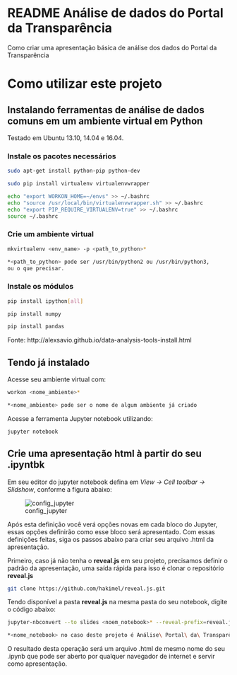 # README Análise de dados do Portal da Transparência

Como criar uma apresentação básica de análise dos dados do Portal da Transparência


# Como utilizar este projeto

## Instalando ferramentas de análise de dados comuns em um ambiente virtual em Python

Testado em Ubuntu 13.10, 14.04 e 16.04.

### Instale os pacotes necessários

```sh
sudo apt-get install python-pip python-dev

sudo pip install virtualenv virtualenvwrapper

echo "export WORKON_HOME=~/envs" >> ~/.bashrc
echo "source /usr/local/bin/virtualenvwrapper.sh" >> ~/.bashrc
echo "export PIP_REQUIRE_VIRTUALENV=true" >> ~/.bashrc
source ~/.bashrc
```

### Crie um ambiente virtual

```sh
mkvirtualenv <env_name> -p <path_to_python>*

*<path_to_python> pode ser /usr/bin/python2 ou /usr/bin/python3,
ou o que precisar.
```

### Instale os módulos

```sh
pip install ipython[all]

pip install numpy

pip install pandas
```

Fonte: http://alexsavio.github.io/data-analysis-tools-install.html

## Tendo já instalado

Acesse seu ambiente virtual com:

```sh
workon <nome_ambiente>*

*<nome_ambiente> pode ser o nome de algum ambiente já criado
```

Acesse a ferramenta Jupyter notebook utilizando:

```sh
jupyter notebook
```

## Crie uma apresentação html à partir do seu .ipyntbk

Em seu editor do jupyter notebook defina em *View -> Cell toolbar -> Slidshow*, conforme a figura abaixo:

![config_jupyter](https://github.com/ricoms/analise_portal_transparencia/blob/master/imagens/config_jupyter.png)

Após esta definição você verá opções novas em cada bloco do Jupyter, essas opções definirão como esse bloco será apresentado.
Com essas definições feitas, siga os passos abaixo para criar seu arquivo .html da apresentação.

Primeiro, caso já não tenha o **reveal.js** em seu projeto, precisamos definir o padrão da apresentação, uma saída rápida para isso é clonar
o repositório **reveal.js**
```sh
git clone https://github.com/hakimel/reveal.js.git
```

Tendo disponível a pasta **reveal.js** na mesma pasta do seu notebook, digite o código abaixo:
```sh
jupyter-nbconvert --to slides <noem_notebook>* --reveal-prefix=reveal.js

*<nome_notebook> no caso deste projeto é Análise\ Portal\ da\ Transparência.ipynb
```

O resultado desta operação será um arquivo .html de mesmo nome do seu .ipynb que pode ser aberto por qualquer navegador de internet e servir
como apresentação.
